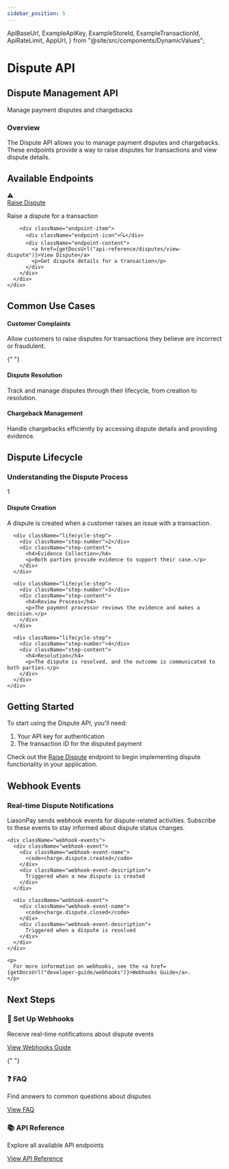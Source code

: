 ```yaml
---
sidebar_position: 5
---
```


  ApiBaseUrl,
  ExampleApiKey,
  ExampleStoreId,
  ExampleTransactionId,
  ApiRateLimit,
  AppUrl,
} from "@site/src/components/DynamicValues";

# Dispute API

<div className="explorer-header">
  <div className="explorer-header-content">
    <h2>Dispute Management API</h2>
    <p>Manage payment disputes and chargebacks</p>
  </div>
</div>

<div className="introduction-section">
  <div className="introduction-card">
    <h3>Overview</h3>
    <p>
      The Dispute API allows you to manage payment disputes and chargebacks.
      These endpoints provide a way to raise disputes for transactions and view
      dispute details.
    </p>
  </div>
</div>

## Available Endpoints

<div className="endpoints-section">
  <div className="endpoints-card">
    <div className="endpoint-category">
      <div className="endpoint-list">
        <div className="endpoint-item">
          <div className="endpoint-icon">⚠️</div>
          <div className="endpoint-content">
            <a href={getDocsUrl("api-reference/disputes/raise-dispute")}>Raise Dispute</a>
            <p>Raise a dispute for a transaction</p>
          </div>
        </div>

        <div className="endpoint-item">
          <div className="endpoint-icon">🔍</div>
          <div className="endpoint-content">
            <a href={getDocsUrl("api-reference/disputes/view-dispute")}>View Dispute</a>
            <p>Get dispute details for a transaction</p>
          </div>
        </div>
      </div>
    </div>

  </div>
</div>

## Common Use Cases

<div className="use-cases-section">
  <div className="use-case-item">
    <h4>Customer Complaints</h4>
    <p>Allow customers to raise disputes for transactions they believe are incorrect or fraudulent.</p>
  </div>

{" "}

<div className="use-case-item">
  <h4>Dispute Resolution</h4>
  <p>
    Track and manage disputes through their lifecycle, from creation to
    resolution.
  </p>
</div>

  <div className="use-case-item">
    <h4>Chargeback Management</h4>
    <p>Handle chargebacks efficiently by accessing dispute details and providing evidence.</p>
  </div>
</div>

## Dispute Lifecycle

<div className="lifecycle-section">
  <div className="lifecycle-card">
    <h3>Understanding the Dispute Process</h3>
    <div className="lifecycle-steps">
      <div className="lifecycle-step">
        <div className="step-number">1</div>
        <div className="step-content">
          <h4>Dispute Creation</h4>
          <p>A dispute is created when a customer raises an issue with a transaction.</p>
        </div>
      </div>

      <div className="lifecycle-step">
        <div className="step-number">2</div>
        <div className="step-content">
          <h4>Evidence Collection</h4>
          <p>Both parties provide evidence to support their case.</p>
        </div>
      </div>

      <div className="lifecycle-step">
        <div className="step-number">3</div>
        <div className="step-content">
          <h4>Review Process</h4>
          <p>The payment processor reviews the evidence and makes a decision.</p>
        </div>
      </div>

      <div className="lifecycle-step">
        <div className="step-number">4</div>
        <div className="step-content">
          <h4>Resolution</h4>
          <p>The dispute is resolved, and the outcome is communicated to both parties.</p>
        </div>
      </div>
    </div>

  </div>
</div>

## Getting Started

To start using the Dispute API, you'll need:

1. Your API key for authentication
2. The transaction ID for the disputed payment

Check out the [Raise Dispute](/api-reference/disputes/raise-dispute) endpoint to begin implementing dispute functionality in your application.

## Webhook Events

<div className="webhook-section">
  <div className="webhook-card">
    <h3>Real-time Dispute Notifications</h3>
    <p>
      LiasonPay sends webhook events for dispute-related activities. Subscribe to these events to stay informed about dispute status changes.
    </p>

    <div className="webhook-events">
      <div className="webhook-event">
        <div className="webhook-event-name">
          <code>charge.dispute.created</code>
        </div>
        <div className="webhook-event-description">
          Triggered when a new dispute is created
        </div>
      </div>

      <div className="webhook-event">
        <div className="webhook-event-name">
          <code>charge.dispute.closed</code>
        </div>
        <div className="webhook-event-description">
          Triggered when a dispute is resolved
        </div>
      </div>
    </div>

    <p>
      For more information on webhooks, see the <a href={getDocsUrl("developer-guide/webhooks")}>Webhooks Guide</a>.
    </p>

  </div>
</div>

## Next Steps

<div className="next-steps-section">
  <div className="next-step-card">
    <h3>🔔 Set Up Webhooks</h3>
    <p>Receive real-time notifications about dispute events</p>
    <a href={getDocsUrl("developer-guide/webhooks")} className="button button--secondary">View Webhooks Guide</a>
  </div>

{" "}

<div className="next-step-card">
  <h3>❓ FAQ</h3>
  <p>Find answers to common questions about disputes</p>
  <a
    href={getDocsUrl("api-reference/faq")}
    className="button button--secondary"
  >
    View FAQ
  </a>
</div>

  <div className="next-step-card">
    <h3>📚 API Reference</h3>
    <p>Explore all available API endpoints</p>
    <a href={getDocsUrl("api-reference")} className="button button--secondary">View API Reference</a>
  </div>
</div>
